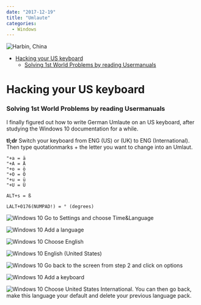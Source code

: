 ```yaml
---
date: "2017-12-19"
title: "Umlaute"
categories:
  - Windows
---
```



![Harbin, China](./photo-33795787813_cf3d8edcc6_o.png)


<!-- TOC -->

- [Hacking your US keyboard](#hacking-your-us-keyboard)
    - [Solving 1st World Problems by reading Usermanuals](#solving-1st-world-problems-by-reading-usermanuals)

<!-- /TOC -->


# Hacking your US keyboard

### Solving 1st World Problems by reading Usermanuals


I finally figured out how to write German Umlaute on an US keyboard, after studying the Windows 10 documentation for a while.

__tl;dr__ Switch your keyboard from ENG (US) or (UK) to ENG (International). Then type quotationmarks + the letter you want to change into an Umlaut.


```
"+a = ä
"+A = Ä
"+o = ö
"+O = Ö
"+u = ü
"+U = Ü
```

```
ALT+s = ß
```

```
LALT+0176(NUMPAD!) = ° (degrees)
```


![Windows 10](./Umlaute_01.png)
Go to Settings and choose Time&Language


![Windows 10](./Umlaute_02.png)
Add a language

![Windows 10](./Umlaute_03.png)
Choose English

![Windows 10](./Umlaute_04.png)
English (United States)

![Windows 10](./Umlaute_05.png)
Go back to the screen from step 2 and click on options

![Windows 10](./Umlaute_06.png)
Add a keyboard

![Windows 10](./Umlaute_07.png)
Choose United States International. You can then go back, make this language your default and delete your previous language pack.


